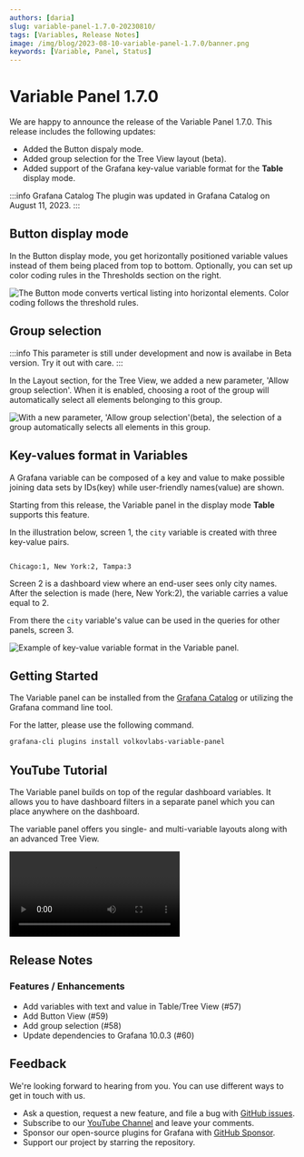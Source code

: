 ```yaml
---
authors: [daria]
slug: variable-panel-1.7.0-20230810/
tags: [Variables, Release Notes]
image: /img/blog/2023-08-10-variable-panel-1.7.0/banner.png
keywords: [Variable, Panel, Status]
---
```



# Variable Panel 1.7.0

We are happy to announce the release of the Variable Panel 1.7.0. This release includes the following updates:

- Added the Button dispaly mode.
- Added group selection for the Tree View layout (beta).
- Added support of the Grafana key-value variable format for the <b>Table</b> display mode.

:::info Grafana Catalog
The plugin was updated in Grafana Catalog on August 11, 2023.
:::

## Button display mode 

In the Button display mode, you get horizontally positioned variable values instead of them being placed from top to bottom. Optionally, you can set up color coding rules in the Thresholds section on the right.

<Image
  title="The Button mode converts vertical listing into horizontal elements. Color coding follows the threshold rules."
  src="/img/blog/2023-08-10-variable-panel-1.7.0/button-mode.png"
/>

## Group selection

:::info
This parameter is still under development and now is availabe in Beta version. Try it out with care. 
:::

In the Layout section, for the Tree View, we added a new parameter, 'Allow group selection'. When it is enabled, choosing a root of the group will automatically select all elements belonging to this group.

<Image
  title="With a new parameter, 'Allow group selection'(beta), the selection of a group automatically selects all elements in this group."
  src="/img/blog/2023-08-10-variable-panel-1.7.0/group-selection.png"
/>

## Key-values format in Variables

A Grafana variable can be composed of a key and value to make possible joining data sets by IDs(key) while user-friendly names(value) are shown. 

Starting from this release, the Variable panel in the display mode <b>Table</b> supports this feature. 

In the illustration below, screen 1, the `city` variable is created with three key-value pairs.

```text

Chicago:1, New York:2, Tampa:3

```

Screen 2 is a dashboard view where an end-user sees only city names. After the selection is made (here, New York:2), the variable carries a value equal to 2. 

From there the `city` variable's value can be used in the queries for other panels, screen 3.

<Image
  title="Example of key-value variable format in the Variable panel."
  src="/img/blog/2023-08-10-variable-panel-1.7.0/key-value.png"
/>


## Getting Started

The Variable panel can be installed from the [Grafana Catalog](https://grafana.com/grafana/plugins/volkovlabs-variable-panel/) or utilizing the Grafana command line tool.

For the latter, please use the following command.

```bash
grafana-cli plugins install volkovlabs-variable-panel
```

## YouTube Tutorial

The Variable panel builds on top of the regular dashboard variables. It allows you to have dashboard filters in a separate panel which you can place anywhere on the dashboard.

The variable panel offers you single- and multi-variable layouts along with an advanced Tree View.

<Video
  src="https://www.youtube.com/embed/mYYtMW9qiPA"
  title="Demonstrates the Variable panel functionality."
/>

## Release Notes

### Features / Enhancements

- Add variables with text and value in Table/Tree View (#57)
- Add Button View (#59)
- Add group selection (#58)
- Update dependencies to Grafana 10.0.3 (#60)

## Feedback

We're looking forward to hearing from you. You can use different ways to get in touch with us.

- Ask a question, request a new feature, and file a bug with [GitHub issues](https://github.com/volkovlabs/volkovlabs-variable-panel/issues).
- Subscribe to our [YouTube Channel](https://www.youtube.com/@volkovlabs) and leave your comments.
- Sponsor our open-source plugins for Grafana with [GitHub Sponsor](https://github.com/sponsors/VolkovLabs).
- Support our project by starring the repository.
